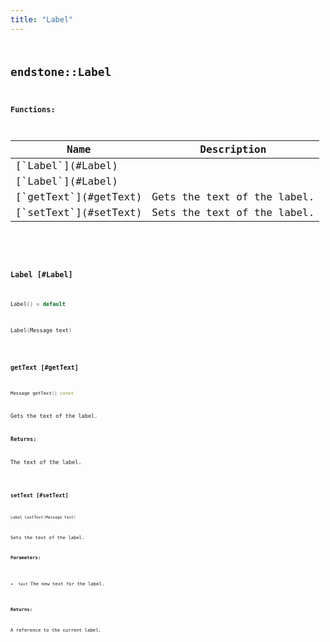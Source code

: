 ```yaml
---
title: "Label"
---
```


## <code className="doc-symbol doc-symbol-class"/> endstone::Label

















**Functions:**

<table>
<thead>
   <tr>
      <th>Name</th>
      <th>Description</th>
   </tr>
</thead>
<tbody>
<tr key="classendstone_1_1_label_1a8fd70587665fc80ab3c25e6fb4ff96fb">
    <td>[`Label`](#Label)</td>
    <td></td>
</tr>
<tr key="classendstone_1_1_label_1a5e730c04ede620c30ceb354ddaa72d0a">
    <td>[`Label`](#Label)</td>
    <td></td>
</tr>
<tr key="classendstone_1_1_label_1a902afec08369023430298fa311fb64cb">
    <td>[`getText`](#getText)</td>
    <td>Gets the text of the label.</td>
</tr>
<tr key="classendstone_1_1_label_1a2f1ada92ca7b6a3a832ac99fefc9bd18">
    <td>[`setText`](#setText)</td>
    <td>Sets the text of the label.</td>
</tr>
</tbody>
</table>

### <code className="doc-symbol doc-symbol-function"/> Label [#Label]



```cpp
Label() = default
```

```cpp
Label(Message text)
```
### <code className="doc-symbol doc-symbol-function"/> getText [#getText]

```cpp
Message getText() const
```

Gets the text of the label.





**Returns:**

The text of the label. 





        
### <code className="doc-symbol doc-symbol-function"/> setText [#setText]

```cpp
Label &setText(Message text)
```

Sets the text of the label.





**Parameters:**


* `text` The new text for the label. 



**Returns:**

A reference to the current label. 





        